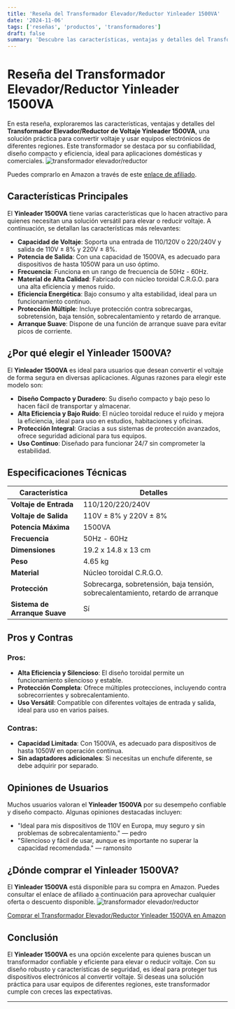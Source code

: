 ```yaml
---
title: 'Reseña del Transformador Elevador/Reductor Yinleader 1500VA'
date: '2024-11-06'
tags: ['reseñas', 'productos', 'transformadores']
draft: false
summary: 'Descubre las características, ventajas y detalles del Transformador Elevador/Reductor Yinleader 1500VA.'
---
```


# Reseña del Transformador Elevador/Reductor Yinleader 1500VA

En esta reseña, exploraremos las características, ventajas y detalles del **Transformador Elevador/Reductor de Voltaje Yinleader 1500VA**, una solución práctica para convertir voltaje y usar equipos electrónicos de diferentes regiones. Este transformador se destaca por su confiabilidad, diseño compacto y eficiencia, ideal para aplicaciones domésticas y comerciales.
![transformador elevador/reductor ](https://m.media-amazon.com/images/I/71oR0hcqFcL._SX522_.jpg)

Puedes comprarlo en Amazon a través de este [enlace de afiliado](https://amzn.to/4hEq3IW).

## Características Principales

El **Yinleader 1500VA** tiene varias características que lo hacen atractivo para quienes necesitan una solución versátil para elevar o reducir voltaje. A continuación, se detallan las características más relevantes:

- **Capacidad de Voltaje**: Soporta una entrada de 110/120V o 220/240V y salida de 110V ± 8% y 220V ± 8%.
- **Potencia de Salida**: Con una capacidad de 1500VA, es adecuado para dispositivos de hasta 1050W para un uso óptimo.
- **Frecuencia**: Funciona en un rango de frecuencia de 50Hz - 60Hz.
- **Material de Alta Calidad**: Fabricado con núcleo toroidal C.R.G.O. para una alta eficiencia y menos ruido.
- **Eficiencia Energética**: Bajo consumo y alta estabilidad, ideal para un funcionamiento continuo.
- **Protección Múltiple**: Incluye protección contra sobrecargas, sobretensión, baja tensión, sobrecalentamiento y retardo de arranque.
- **Arranque Suave**: Dispone de una función de arranque suave para evitar picos de corriente.

## ¿Por qué elegir el Yinleader 1500VA?

El **Yinleader 1500VA** es ideal para usuarios que desean convertir el voltaje de forma segura en diversas aplicaciones. Algunas razones para elegir este modelo son:

- **Diseño Compacto y Duradero**: Su diseño compacto y bajo peso lo hacen fácil de transportar y almacenar.
- **Alta Eficiencia y Bajo Ruido**: El núcleo toroidal reduce el ruido y mejora la eficiencia, ideal para uso en estudios, habitaciones y oficinas.
- **Protección Integral**: Gracias a sus sistemas de protección avanzados, ofrece seguridad adicional para tus equipos.
- **Uso Continuo**: Diseñado para funcionar 24/7 sin comprometer la estabilidad.

## Especificaciones Técnicas

| Característica                | Detalles                                                                        |
| ----------------------------- | ------------------------------------------------------------------------------- |
| **Voltaje de Entrada**        | 110/120/220/240V                                                                |
| **Voltaje de Salida**         | 110V ± 8% y 220V ± 8%                                                           |
| **Potencia Máxima**           | 1500VA                                                                          |
| **Frecuencia**                | 50Hz - 60Hz                                                                     |
| **Dimensiones**               | 19.2 x 14.8 x 13 cm                                                             |
| **Peso**                      | 4.65 kg                                                                         |
| **Material**                  | Núcleo toroidal C.R.G.O.                                                        |
| **Protección**                | Sobrecarga, sobretensión, baja tensión, sobrecalentamiento, retardo de arranque |
| **Sistema de Arranque Suave** | Sí                                                                              |

## Pros y Contras

### Pros:

- **Alta Eficiencia y Silencioso**: El diseño toroidal permite un funcionamiento silencioso y estable.
- **Protección Completa**: Ofrece múltiples protecciones, incluyendo contra sobrecorrientes y sobrecalentamiento.
- **Uso Versátil**: Compatible con diferentes voltajes de entrada y salida, ideal para uso en varios países.

### Contras:

- **Capacidad Limitada**: Con 1500VA, es adecuado para dispositivos de hasta 1050W en operación continua.
- **Sin adaptadores adicionales**: Si necesitas un enchufe diferente, se debe adquirir por separado.

## Opiniones de Usuarios

Muchos usuarios valoran el **Yinleader 1500VA** por su desempeño confiable y diseño compacto. Algunas opiniones destacadas incluyen:

- "Ideal para mis dispositivos de 110V en Europa, muy seguro y sin problemas de sobrecalentamiento." — pedro
- "Silencioso y fácil de usar, aunque es importante no superar la capacidad recomendada." — ramonsito

## ¿Dónde comprar el Yinleader 1500VA?

El **Yinleader 1500VA** está disponible para su compra en Amazon. Puedes consultar el enlace de afiliado a continuación para aprovechar cualquier oferta o descuento disponible.
![transformador elevador/reductor ](https://m.media-amazon.com/images/I/61CDvSEI3wL._SX522_.jpg)

[Comprar el Transformador Elevador/Reductor Yinleader 1500VA en Amazon](https://amzn.to/4hEq3IW)

## Conclusión

El **Yinleader 1500VA** es una opción excelente para quienes buscan un transformador confiable y eficiente para elevar o reducir voltaje. Con su diseño robusto y características de seguridad, es ideal para proteger tus dispositivos electrónicos al convertir voltaje. Si deseas una solución práctica para usar equipos de diferentes regiones, este transformador cumple con creces las expectativas.

---
